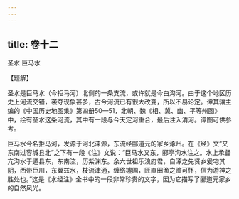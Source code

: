 ```yaml
---
---
---
```

title: 卷十二
---





圣水 巨马水


【题解】


圣水是巨马水（今拒马河）北侧的一条支流，或许就是今白沟河。由于这个地区历史上河流交错，袭夺现象甚多，古今河流已有很大改变，所以不易论定。谭其骧主编的《中国历史地图集》第四册50—51，北朝、魏《相、冀、幽、平等州图》中，绘有圣水这条河流，其中有一段与今天定河重合，最后注入清河。谭图可供参考。


巨马水今名拒马河，发源于河北涞源，东流经郦道元的家乡涿州。在《经》文“又东南过容城县北”之下有一段《注》文说：“巨马水又东，郦亭沟水注之。水上承督亢沟水于逎县东，东南流，历紫渊东。余六世祖乐浪府君，自涿之先贤乡爰宅其阴，西带巨川，东翼兹水，枝流津通，缠络墟圃，匪直田渔之赡可怀，信为游神之胜处也。”这是《水经注》全书中的一段非常珍贵的文字，因为它描写了郦道元家乡的自然风光。